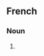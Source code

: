 {{also|zac|Zac|zač|żąć}}
==French==

===Noun===
{{head|fr|noun}}

# {{init of|de|[[zone]] d'[[aménagement]] [[concerté]]}}